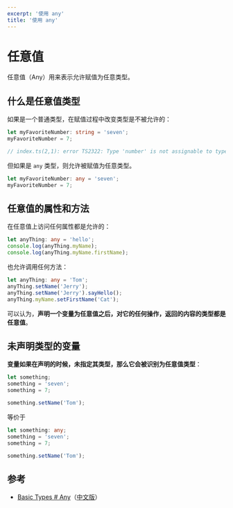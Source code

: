 ```yaml
---
excerpt: '使用 any'
title: '使用 any'
---
```

# 任意值

任意值（Any）用来表示允许赋值为任意类型。

## 什么是任意值类型

如果是一个普通类型，在赋值过程中改变类型是不被允许的：

```ts
let myFavoriteNumber: string = 'seven';
myFavoriteNumber = 7;

// index.ts(2,1): error TS2322: Type 'number' is not assignable to type 'string'.
```

但如果是 `any` 类型，则允许被赋值为任意类型。

```ts
let myFavoriteNumber: any = 'seven';
myFavoriteNumber = 7;
```

## 任意值的属性和方法

在任意值上访问任何属性都是允许的：

```ts
let anyThing: any = 'hello';
console.log(anyThing.myName);
console.log(anyThing.myName.firstName);
```

也允许调用任何方法：

```ts
let anyThing: any = 'Tom';
anyThing.setName('Jerry');
anyThing.setName('Jerry').sayHello();
anyThing.myName.setFirstName('Cat');
```

可以认为，**声明一个变量为任意值之后，对它的任何操作，返回的内容的类型都是任意值**。

## 未声明类型的变量

**变量如果在声明的时候，未指定其类型，那么它会被识别为任意值类型**：

```ts
let something;
something = 'seven';
something = 7;

something.setName('Tom');
```

等价于

```ts
let something: any;
something = 'seven';
something = 7;

something.setName('Tom');
```

## 参考

- [Basic Types # Any](http://www.typescriptlang.org/docs/handbook/basic-types.html#any)（[中文版](https://zhongsp.gitbooks.io/typescript-handbook/content/doc/handbook/Basic%20Types.html#任意值)）
